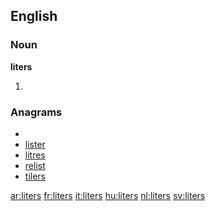 ==English==

===Noun===
'''liters'''

# {{plural of|[[liter]]}}

===Anagrams===
* {{alphagram|eilrst}}
* [[lister#English|lister]]
* [[litres#English|litres]]
* [[relist#English|relist]]
* [[tilers#English|tilers]]

[[ar:liters]]
[[fr:liters]]
[[it:liters]]
[[hu:liters]]
[[nl:liters]]
[[sv:liters]]